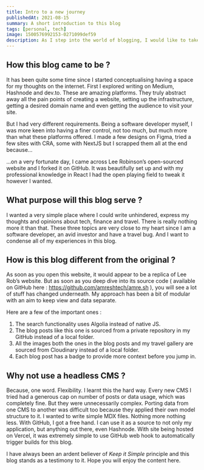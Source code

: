 ```yaml
---
title: Intro to a new journey
publishedAt: 2021-08-15
summary: A short introduction to this blog
tags: [personal, tech]
image: 1500576992153-0271099def59
description: As I step into the world of blogging, I would like to take this opportunity to pen down my vision for this website.
---
```


## How this blog came to be ?

It has been quite some time since I started conceptualising having a space for my thoughts on the internet. First I explored writing on Medium, Hashnode and dev.to. These are amazing platforms. They truly abstract away all the pain points of creating a website, setting up the infrastructure, getting a desired domain name and even getting the audience to visit your site.

But I had very different requirements. Being a software developer myself, I was more keen into having a finer control, not too much, but much more than what these platforms offered. I made a few designs on Figma, tried a few sites with CRA, some with NextJS but I scrapped them all at the end because…

…on a very fortunate day, I came across Lee Robinson’s open-sourced website and I forked it on GitHub. It was beautifully set up and with my professional knowledge in React I had the open playing field to tweak it however I wanted.

## What purpose will this blog serve ?

I wanted a very simple place where I could write unhindered, express my thoughts and opinions about tech, finance and travel. There is really nothing more it than that. These three topics are very close to my heart since I am a software developer, an avid investor and have a travel bug. And I want to condense all of my experiences in this blog.

## How is this blog different from the original ?

As soon as you open this website, it would appear to be a replica of Lee Rob’s website. But as soon as you deep dive into its source code ( available on GitHub here : https://github.com/amreshtech/amre.sh ), you will see a lot of stuff has changed underneath. My approach has been a bit of modular with an aim to keep view and data separate.

Here are a few of the important ones :

1. The search functionality uses Algolia instead of native JS.
2. The blog posts like this one is sourced from a private repository in my GitHub instead of a local folder.
3. All the images both the ones in the blog posts and my travel gallery are sourced from Cloudinary instead of a local folder.
4. Each blog post has a badge to provide more context before you jump in.

## Why not use a headless CMS ?

Because, one word. Flexibility. I learnt this the hard way. Every new CMS I tried had a generous cap on number of posts or data usage, which was completely fine. But they were unnecessarily complex. Porting data from one CMS to another was difficult too because they applied their own model structure to it. I wanted to write simple MDX files. Nothing more nothing less. With GitHub, I got a free hand. I can use it as a source to not only my application, but anything out there, even Hashnode. With site being hosted on Vercel, it was extremely simple to use GitHub web hook to automatically trigger builds for this blog.

I have always been an ardent believer of _Keep it Simple_ principle and this blog stands as a testimony to it. Hope you will enjoy the content here.
